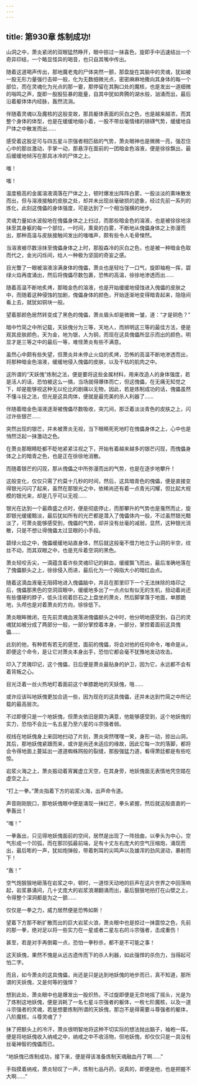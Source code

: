```yaml
---
---
---
```

title: 第930章 炼制成功!
---



山洞之中，萧炎紧闭的双眼猛然睁开，眼中掠过一抹喜色，旋即手中迅速结出一个奇异印结，一个略显怪异的喝音，也只自其嘴中传出。

随着这道喝声传出，那地魔老鬼的尸体突然一颤，那盘旋在其脑中的灵魂，犹如被一股无形力量强行击碎一般，化为无数细微光点，密密麻麻地撒向其身体的每一个部位，而在灵魂化为光点的那一霎，那停留在其胸口处的魔核，也是发出一道细微的嗡鸣之声，旋即一股股狂暴的能量，自其中犹如奔腾的湖水般，汹涌而出，最后沿着躯体体内经脉，轰然流淌。

伴随着灵魂以及魔核的这般变故，那具躯体表面的灰白之色，也是越来越浓，而其整个身体的体型，也是在缓缓地缩小着，一股不带丝毫情绪的磅礴气势，缓缓地自尸体之中散发而出……

感受着这股足可与四五星斗宗强者相匹敌的气势，萧炎眼神也是微微一亮，强忍住心中的那丝激动，手掌一动，那悬浮在面前的一团暗金色溶液，便是徐徐飘出，最后缓缓地倾泻在那具冰冷的尸体之上。

嗤！

嗤！

温度极高的金属溶液滴落在尸体之上，顿时爆发出阵阵白雾，一股淡淡的熏味散发而出，但与溶液接触的皮肤之处，却并未出现丝毫破损的迹象，经过先前一系列的炼化，此刻这傀儡的身体强度，可是达到了一个相当强横的地步。

灵魂力量如水波般地在傀儡身体之上扫过，而那些暗金色的溶液，也是被徐徐地涂抹至其身躯的每一个部位，一时间，熏臭的白雾，不断地从傀儡身体之上弥漫而出，那种高温与皮肤接触间发出的嗤嗤声，颇有些令人毛骨悚然。

当溶液被尽数涂抹至傀儡身体之上时，那股森冷的灰白之色，也是被一种暗金色取而代之，金光闪烁间，给人一种极为坚固的奇妄之感。

目光瞥了一眼被溶液涂满身体的傀儡，萧炎也是轻吐了一口气，旋即袖袍一挥，碧绿火焰再度涌出，然后将傀儡尽数包裹，恐怖的高温，徐徐地渗透而出……

随着高温不断地炙烤，那暗金色的溶液，也是开始缓缓地侵蚀进入傀儡的皮肤之中，而随着这种侵蚀的加剧，傀儡身体的颜色，开始逐渐地变得暗青起来，隐隐间看上去，就犹如铜块一般。

望着那颜色居然转变成了黑色的傀儡，萧炎眉头却是微微一皱，道：“才是铜色？”

暗中竹简之中所记载，天妖傀分为三等，天地人，而辨明这三等的最佳方法，便是观其皮肤颜色，天为金，地为银，人为铜，而现在这具傀儡所显示而出的颜色，明显才是三等之中的最后一等，难怪萧炎有些不满意。

虽然心中颇有些失望，但萧炎并未停止火焰的炙烤，恐怖的高温不断地渗透而出，将那种暗金色溶液，缓缓地侵入傀儡的皮肤，以及干枯的肌肉之中。

这所谓的“天妖傀”炼制之法，便是要将这些金属材料，用来改造人的身体强度，若是活人的话，恐怕被这么一搞，当场就得爆体而亡，但这傀儡，在无痛无知觉之下，却是能够视这种无以伦比的剧痛以无物，因此，若是炼制成功的话，傀儡虽然不懂斗技之法，但光是这具肉体，便就是最完美的杀人利器了……

伴随着暗金色溶液逐渐被傀儡尽数吸收，突兀间，那泛着淡淡青色的皮肤之上，闪过许些银芒……

突然出现的银芒，并未被萧炎无视，当下眼睛死死地盯在傀儡身体之上，心中也是悄然泛起一抹激动之色。

在萧炎那眼睛眨都不眨地紧紧注视之下，开始有着越来越多的银芒闪现，而傀儡身体之上的暗青之色，也是正在徐徐地消散。

而随着银芒的闪现，那从傀儡之中所弥漫而出的气势，也是在逐步地攀升！

这般变化，仅仅只需了约莫十几秒的时间，然后，这具暗青色的傀儡，便是直接变得银光闪闪了起来，虽然在那银光之中，依稀尚还有着一点青光闪耀，但比起大规模的银光来，却是几乎可以无视……

银光在达到一个最鼎盛之点时，便是彻底停止，而那攀升的气势也是戛然而止，旋即银光缓缓黯淡，最后犹如所有的光芒都是潜入了傀儡体内一般，不过虽然银光黯淡了，可萧炎能够感受到，傀儡的气势，却并没有丝毫的减弱，显然，这种银光消散，只是不想让得傀儡太过显眼的小手段。

碧绿火焰之中，傀儡缓缓地站直身体，然后就这般毫不借力地立于山洞的半空，纹丝不动，而其双眼之中，也是充斥着空洞的黑色。

萧炎轻咬舌尖，一滴蕴含着许些灵魂印记的鲜血，缓缓飘飞而出，最后准确地落在了傀儡额头之上，徐徐侵入而进，最后化为一个拇指大小的暗红血点。

随着这滴血液毫无阻碍地进入傀儡脑中，并且在那里印下一个无法抹除的烙印之后，傀儡那黑色的空洞双眼中，缓缓地多出了一点点似有似无的生机，扭动着尚还有些僵硬的脖子，低头注视着巨石之上盘坐的萧炎，然后脚掌落于地面，单膝跪地，头颅也是对着萧炎的方向，徐徐低下。

萧炎眼眸微闭，在先前灵魂血液落进傀儡额头之中时，他分明地感受到，自己的灵魂犹如被分成了两部分一般，一部分掌控着本身，一部分，掌控着面前这具傀儡……

此刻的他，有种若有若无的感觉，面前的傀儡，将会对他的任何命令，唯命是从，即便这个命令，是让它对萧炎本身出手，恐怕它都会毫不犹豫地发动攻击。

印入了灵瑰印记，这个傀儡，日后便是萧炎最贴身的护卫，因为它，永远都不会有着背叛之心。

目光泛着一丝火热地盯着面前这个单膝跪地的天妖傀，哦……

或许应该叫地妖傀更加合适一些，因为现在的这具傀儡，还并未达到竹简之中所记载的最高层次。

不过即便只是一个地妖傀，但萧炎依旧是颇为满意，他能够感受到，这个地妖傀的实力，恐怕不会比一名五星乃至六星的斗宗强者弱。

视线在地妖傀身上来回地扫动了片刻，萧炎突然嘿嘿一笑，身形一动，掠出山洞，其后，那地妖傀紧跟而来，或许是尚还未适应的缘故，因此它每一次的落脚，都将会令得地面上蔓延出一道道蜘蛛网般的裂缝，那股强猛力道，看得萧廷都是有些吃惊。

岩浆火海之上，萧炎振动着宵翼虚立天空，在其身旁，地妖傀面无表情地凭空踏在虚空之上。

“打上一拳。”萧炎指着下方的岩浆火海，出声命令道。

声音刚刚脱口，那地妖傀眼中便是涌现一抹红芒，拳头紧握，然后就这般直直的一拳轰出！

“嗤！”

一拳轰出，只见得地妖傀面前的空间，居然是出现了一阵扭曲，以拳头为中心，空气形成一个凹弧，而在那凹弧最前端，足有十丈左右庞大的空气压缩炮，涌现而出，最后嘭的一声，犹如炮弹般，带着刺耳的尖鸣声以及雄浑的劲风波动，暴射而下！

“轰！”

空气炮狠狠地砸落在岩浆之中，顿时，一道惊天动地的巨声在这片世界之中回荡响起，岩浆暴涌间，几十丈庞大的岩浆浪潮翻涌而出，最后狠狠地拍打在山壁之上，令得整个深洞都是为之一颤……

仅仅是一拳之力，威力居然便是恐怖如斯！

望着下方那不断扩散而出的巨大岩浆火浪，萧炎眼中也是掠过一抹震惊之色，先前的那一拳，绝对足以将一些实力在一星或者二星左右的斗宗强者，击成重伤！

甚至，若是对手再倒霉一点，恐怕一拳秒杀，都不是不可能之事！

这天妖傀，果然不愧是从远古遗传而下的杀人利器，如此强悍的杀伤力，当得起可怕二字。

而且，如今萧炎的这具傀儡，尚还是只是达到地妖傀的地步而已，真不知道，那所谓的天妖傀，又是何等的强悍？

想到此处，萧炎眼中也是爆发出一股炽热，不过旋即便是无奈地摇了摇头，光是为了炼制这地妖傀，便是消耗了一名七星斗宗强者的躯体，一枚七阶魔核，以及一道斗宗强者的灵魂，若是想要炼制所谓的天妖傀，那岂不是得需要斗尊强者的躯体，八阶魔核，斗尊灵魂了？

抹了把额头上的冷汗，萧炎很明智地将这种不切实际的想法抛出脑子，袖袍一挥，便是将地妖傀收入纳戒之中，纳戒之中不收活物，但地妖傀，却仅仅只是一具没有丝毫神智的傀儡而已。

“地妖傀已炼制成功，接下来，便是得该准备炼制天魂融血丹了啊……”

手指摸着纳戒，萧炎轻叹了一声，炼制七品丹药，说真的，即便是他，也是把握不大啊……”